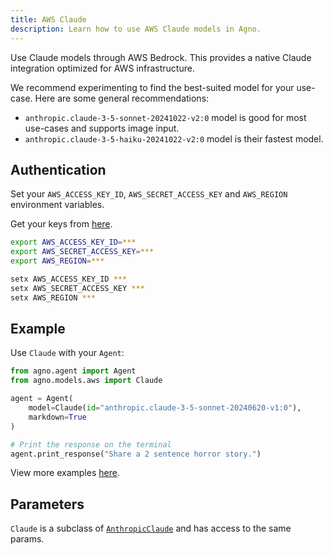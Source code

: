 ```yaml
---
title: AWS Claude
description: Learn how to use AWS Claude models in Agno.
---
```


Use Claude models through AWS Bedrock. This provides a native Claude integration optimized for AWS infrastructure.

We recommend experimenting to find the best-suited model for your use-case. Here are some general recommendations:

- `anthropic.claude-3-5-sonnet-20241022-v2:0` model is good for most use-cases and supports image input.
- `anthropic.claude-3-5-haiku-20241022-v2:0` model is their fastest model.

## Authentication

Set your `AWS_ACCESS_KEY_ID`, `AWS_SECRET_ACCESS_KEY` and `AWS_REGION` environment variables.

Get your keys from [here](https://us-east-1.console.aws.amazon.com/iam/home?region=us-east-1#/home).

<CodeGroup>

```bash Mac
export AWS_ACCESS_KEY_ID=***
export AWS_SECRET_ACCESS_KEY=***
export AWS_REGION=***
```

```bash Windows
setx AWS_ACCESS_KEY_ID ***
setx AWS_SECRET_ACCESS_KEY ***
setx AWS_REGION ***
```

</CodeGroup>

## Example

Use `Claude` with your `Agent`:

<CodeGroup>

```python agent.py
from agno.agent import Agent
from agno.models.aws import Claude

agent = Agent(
    model=Claude(id="anthropic.claude-3-5-sonnet-20240620-v1:0"),
    markdown=True
)

# Print the response on the terminal
agent.print_response("Share a 2 sentence horror story.")
```

</CodeGroup>

<Note> View more examples [here](../examples/models/aws/claude). </Note>

## Parameters

<Snippet file="model-aws-claude-params.mdx" />

`Claude` is a subclass of [`AnthropicClaude`](/models/anthropic) and has access to the same params.
